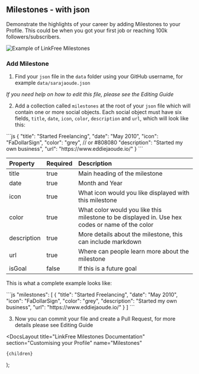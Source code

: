 
## Milestones - with json

Demonstrate the highlights of your career by adding Milestones to your Profile. This could be when you got your first job or reaching 100k followers/subscribers.

![Example of LinkFree Milestones](https://user-images.githubusercontent.com/624760/209209651-87e4f75f-425d-4837-82d0-84030e82ae6f.png)

### Add Milestone

1. Find your `json` file in the `data` folder using your GitHub username, for example `data/sarajaoude.json`

_If you need help on how to edit this file, please see the <Link href="/docs/how-to-guides/editing">Editing Guide</Link>_

2. Add a collection called `milestones` at the root of your `json` file which will contain one or more social objects. Each social object must have six fields, `title`, `date`, `icon`, `color`, `description` and `url`, which will look like this:

<ClipboardCopy>
```js
{
    "title": "Started Freelancing",
    "date": "May 2010",
    "icon": "FaDollarSign",
    "color": "grey", // or #808080
    "description": "Started my own business",
    "url": "https://www.eddiejaoude.io/"
}
```
</ClipboardCopy>

| Property    | Required | Description                                                                                     |
| :---------- | :------- | :---------------------------------------------------------------------------------------------- |
| title       | true     | Main heading of the milestone                                                                   |
| date        | true     | Month and Year                                                                                  |
| icon        | true     | What icon would you like displayed with this milestone                                          |
| color       | true     | What color would you like this milestone to be displayed in. Use hex codes or name of the color |
| description | true     | More details about the milestone, this can include markdown                                     |
| url         | true     | Where can people learn more about the milestone                                                 |
| isGoal      | false    | If this is a future goal                                                                        |

This is what a complete example looks like:

<ClipboardCopy>
```js
"milestones": [
    {
        "title": "Started Freelancing",
        "date": "May 2010",
        "icon": "FaDollarSign",
        "color": "grey",
        "description": "Started my own business",
        "url": "https://www.eddiejaoude.io/"
    }
]
```
</ClipboardCopy>

3. Now you can commit your file and create a Pull Request, for more details please see <Link href="/docs/how-to-guides/editing">Editing Guide</Link>

  <DocsLayout
    title="LinkFree Milestones Documentation"
    section="Customising your Profile"
    name="Milestones"
  >
    {children}
  </DocsLayout>
);
